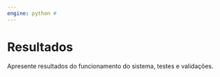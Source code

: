 ```yaml
---
engine: python # 
---
```


# Resultados

Apresente resultados do funcionamento do sistema, testes e validações.
